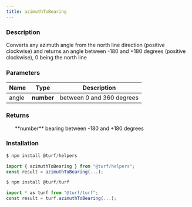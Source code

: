 ```yaml
---
title: azimuthToBearing
---
```



### Description

Converts any azimuth angle from the north line direction (positive clockwise)
and returns an angle between -180 and +180 degrees (positive clockwise), 0 being the north line

### Parameters

| Name  | Type       | Description               |
| ----- | ---------- | ------------------------- |
| angle | **number** | between 0 and 360 degrees |

### Returns

<ul>
  **number** bearing between -180 and +180 degrees

</ul>

### Installation

```javascript
$ npm install @turf/helpers

import { azimuthToBearing } from "@turf/helpers";
const result = azimuthToBearing(...);
```

```javascript
$ npm install @turf/turf

import * as turf from "@turf/turf";
const result = turf.azimuthToBearing(...);
```
